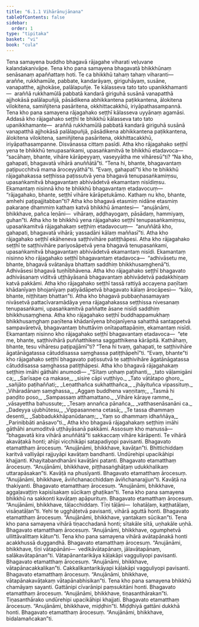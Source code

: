 ```yaml
---
title: "6.1.1 Vihārānujānana"
tableOfContents: false
sidebar:
  order: 1
type: "tipitaka"
basket: "vi"
book: "cula"
---
```



<DynamicBreadcrumb />

<Division number="294" book="cula" e="ch" v="4" p="290">

<Paragraph number="1259" book="cula">
Tena samayena buddho bhagavā rājagahe viharati veḷuvane kalandakanivāpe. Tena kho pana samayena bhagavatā bhikkhūnaṃ senāsanaṃ apaññattaṃ hoti. Te ca bhikkhū tahaṃ tahaṃ viharanti—  araññe, rukkhamūle, pabbate, kandarāyaṃ, giriguhāyaṃ, susāne, vanapatthe, ajjhokāse, palālapuñje. Te kālasseva tato tato upanikkhamanti—  araññā rukkhamūlā pabbatā kandarā giriguhā susānā vanapatthā ajjhokāsā palālapuñjā, pāsādikena abhikkantena paṭikkantena, ālokitena vilokitena, samiñjitena pasāritena, okkhittacakkhū, iriyāpathasampannā. Tena kho pana samayena rājagahako seṭṭhī kālasseva uyyānaṃ agamāsi. Addasā kho rājagahako seṭṭhī te bhikkhū kālasseva tato tato upanikkhamante—  araññā rukkhamūlā pabbatā kandarā giriguhā susānā vanapatthā ajjhokāsā palālapuñjā, pāsādikena abhikkantena paṭikkantena, ālokitena vilokitena, samiñjitena pasāritena, okkhittacakkhū, iriyāpathasampanne. Disvānassa cittaṃ pasīdi. Atha kho rājagahako seṭṭhī yena te bhikkhū tenupasaṅkami, upasaṅkamitvā te bhikkhū etadavoca—  “sacāhaṃ, bhante, vihāre kārāpeyyaṃ, vaseyyātha me vihāresū”ti? “Na kho, gahapati, bhagavatā vihārā anuññātā”ti. “Tena hi, bhante, bhagavantaṃ paṭipucchitvā mama āroceyyāthā”ti. “Evaṃ, gahapatī”ti kho te bhikkhū rājagahakassa seṭṭhissa paṭissutvā yena bhagavā tenupasaṅkamiṃsu, upasaṅkamitvā bhagavantaṃ abhivādetvā ekamantaṃ nisīdiṃsu. Ekamantaṃ nisinnā kho te bhikkhū bhagavantaṃ etadavocuṃ—  “rājagahako, bhante, seṭṭhī vihāre kārāpetukāmo. Kathaṃ nu kho, bhante, amhehi paṭipajjitabban”ti? Atha kho bhagavā etasmiṃ nidāne etasmiṃ pakaraṇe dhammiṃ kathaṃ katvā bhikkhū āmantesi—  “anujānāmi, bhikkhave, pañca leṇāni—  vihāraṃ, aḍḍhayogaṃ, pāsādaṃ, hammiyaṃ, guhan”ti.
</Paragraph>

<Paragraph number="1260" book="cula">
Atha kho te bhikkhū yena rājagahako seṭṭhī tenupasaṅkamiṃsu, upasaṅkamitvā rājagahakaṃ seṭṭhiṃ etadavocuṃ—  “anuññātā kho, gahapati, bhagavatā vihārā; yassadāni kālaṃ maññasī”ti. Atha kho rājagahako seṭṭhī ekāheneva saṭṭhivihāre patiṭṭhāpesi. Atha kho rājagahako seṭṭhī te saṭṭhivihāre pariyosāpetvā yena bhagavā tenupasaṅkami, upasaṅkamitvā bhagavantaṃ abhivādetvā ekamantaṃ nisīdi. Ekamantaṃ nisinno kho rājagahako seṭṭhī bhagavantaṃ etadavoca—  “adhivāsetu me, bhante, bhagavā svātanāya bhattaṃ saddhiṃ bhikkhusaṃghenā”ti. Adhivāsesi bhagavā tuṇhībhāvena. Atha kho rājagahako seṭṭhī bhagavato adhivāsanaṃ viditvā uṭṭhāyāsanā bhagavantaṃ abhivādetvā padakkhiṇaṃ katvā pakkāmi.
</Paragraph>

<Paragraph number="1261" book="cula">
Atha kho rājagahako seṭṭhī tassā rattiyā accayena paṇītaṃ khādanīyaṃ bhojanīyaṃ paṭiyādāpetvā bhagavato kālaṃ ārocāpesi—  “kālo, bhante, niṭṭhitaṃ bhattan”ti. Atha kho bhagavā pubbaṇhasamayaṃ nivāsetvā pattacīvaramādāya yena rājagahakassa seṭṭhissa nivesanaṃ tenupasaṅkami, upasaṅkamitvā paññatte āsane nisīdi saddhiṃ bhikkhusaṃghena. Atha kho rājagahako seṭṭhī buddhappamukhaṃ bhikkhusaṃghaṃ paṇītena khādanīyena bhojanīyena sahatthā santappetvā sampavāretvā, bhagavantaṃ bhuttāviṃ onītapattapāṇiṃ, ekamantaṃ nisīdi. Ekamantaṃ nisinno kho rājagahako seṭṭhī bhagavantaṃ etadavoca—  “ete me, bhante, saṭṭhivihārā puññatthikena saggatthikena kārāpitā. Kathāhaṃ, bhante, tesu vihāresu paṭipajjāmī”ti? “Tena hi tvaṃ, gahapati, te saṭṭhivihāre āgatānāgatassa cātuddisassa saṃghassa patiṭṭhāpehī”ti. “Evaṃ, bhante”ti kho rājagahako seṭṭhī bhagavato paṭissutvā te saṭṭhivihāre āgatānāgatassa cātuddisassa saṃghassa patiṭṭhāpesi.
</Paragraph>

</Division>
<Division number="295" book="cula" e="ch" v="4" p="291">

<Paragraph number="1262" book="cula">
Atha kho bhagavā rājagahakaṃ seṭṭhiṃ imāhi gāthāhi anumodi—
</Paragraph>

<Paragraph number="1263" type="verses" book="cula">
_“Sītaṃ uṇhaṃ paṭihanti,_  
_tato vāḷamigāni ca;_  
_Sarīsape ca makase,_  
_sisire cāpi vuṭṭhiyo._  

</Paragraph>

<Paragraph number="1264" type="verses" book="cula">
_Tato vātātapo ghoro,_  
_sañjāto paṭihaññati;_  
_Leṇatthañca sukhatthañca,_  
_jhāyituñca vipassituṃ._  

</Paragraph>

<Paragraph number="1265" type="verses" book="cula">
_Vihāradānaṃ saṃghassa,_  
_Aggaṃ buddhena vaṇṇitaṃ;_  
_Tasmā hi paṇḍito poso,_  
_Sampassaṃ atthamattano._  

</Paragraph>

<Paragraph number="1266" type="verses" book="cula">
_Vihāre kāraye ramme,_  
_vāsayettha bahussute;_  
_Tesaṃ annañca pānañca,_  
_vatthasenāsanāni ca._  

</Paragraph>

<Paragraph number="1267" type="verses" book="cula">
_Dadeyya ujubhūtesu,_  
_Vippasannena cetasā;_  
_Te tassa dhammaṃ desenti,_  
_Sabbadukkhāpanūdanaṃ;_  
_Yaṃ so dhammaṃ idhaññāya,_  
_Parinibbāti anāsavo”ti._  

</Paragraph>

<Paragraph number="1268" book="cula">
Atha kho bhagavā rājagahakaṃ seṭṭhiṃ imāhi gāthāhi anumoditvā uṭṭhāyāsanā pakkāmi.
</Paragraph>

</Division>
<Division number="296" book="cula" e="ch" v="4" p="292">

<Paragraph number="1269" book="cula">
Assosuṃ kho manussā—  “bhagavatā kira vihārā anuññātā”ti sakkaccaṃ vihāre kārāpenti. Te vihārā akavāṭakā honti; ahīpi vicchikāpi satapadiyopi pavisanti. Bhagavato etamatthaṃ ārocesuṃ. “Anujānāmi, bhikkhave, kavāṭan”ti. Bhittichiddaṃ karitvā valliyāpi rajjuyāpi kavāṭaṃ bandhanti. Undūrehipi upacikāhipi khajjanti. Khayitabandhanāni kavāṭāni patanti. Bhagavato etamatthaṃ ārocesuṃ. “Anujānāmi, bhikkhave, piṭṭhasaṅghāṭaṃ udukkhalikaṃ uttarapāsakan”ti. Kavāṭā na phusīyanti. Bhagavato etamatthaṃ ārocesuṃ. “Anujānāmi, bhikkhave, āviñchanacchiddaṃ āviñchanarajjun”ti. Kavāṭā na thakiyanti. Bhagavato etamatthaṃ ārocesuṃ. “Anujānāmi, bhikkhave, aggaḷavaṭṭiṃ kapisīsakaṃ sūcikaṃ ghaṭikan”ti.
</Paragraph>

<Paragraph number="1270" book="cula">
Tena kho pana samayena bhikkhū na sakkonti kavāṭaṃ apāpurituṃ. Bhagavato etamatthaṃ ārocesuṃ. “Anujānāmi, bhikkhave, tāḷacchiddaṃ. Tīṇi tāḷāni—  lohatāḷaṃ, kaṭṭhatāḷaṃ, visāṇatāḷan”ti. Yehi te ugghāṭetvā pavisanti, vihārā aguttā honti. Bhagavato etamatthaṃ ārocesuṃ. “Anujānāmi, bhikkhave, yantakaṃ sūcikan”ti.
</Paragraph>

<Paragraph number="1271" book="cula">
Tena kho pana samayena vihārā tiṇacchadanā honti; sītakāle sītā, uṇhakāle uṇhā. Bhagavato etamatthaṃ ārocesuṃ. “Anujānāmi, bhikkhave, ogumphetvā ullittāvalittaṃ kātun”ti.
</Paragraph>

<Paragraph number="1272" book="cula">
Tena kho pana samayena vihārā avātapānakā honti acakkhussā duggandhā. Bhagavato etamatthaṃ ārocesuṃ. “Anujānāmi, bhikkhave, tīṇi vātapānāni—  vedikāvātapānaṃ, jālavātapānaṃ, salākavātapānan”ti. Vātapānantarikāya kāḷakāpi vagguliyopi pavisanti. Bhagavato etamatthaṃ ārocesuṃ. “Anujānāmi, bhikkhave, vātapānacakkalikan”ti. Cakkalikantarikāyapi kāḷakāpi vagguliyopi pavisanti. Bhagavato etamatthaṃ ārocesuṃ. “Anujānāmi, bhikkhave, vātapānakavāṭakaṃ vātapānabhisikan”ti.
</Paragraph>

<Paragraph number="1273" book="cula">
Tena kho pana samayena bhikkhū chamāyaṃ sayanti. Gattānipi cīvarānipi paṃsukitāni honti. Bhagavato etamatthaṃ ārocesuṃ. “Anujānāmi, bhikkhave, tiṇasanthārakan”ti. Tiṇasanthārako undūrehipi upacikāhipi khajjati. Bhagavato etamatthaṃ ārocesuṃ. “Anujānāmi, bhikkhave, miḍḍhin”ti. Miḍḍhiyā gattāni dukkhā honti. Bhagavato etamatthaṃ ārocesuṃ. “Anujānāmi, bhikkhave, bidalamañcakan”ti.
</Paragraph>
</Division>
